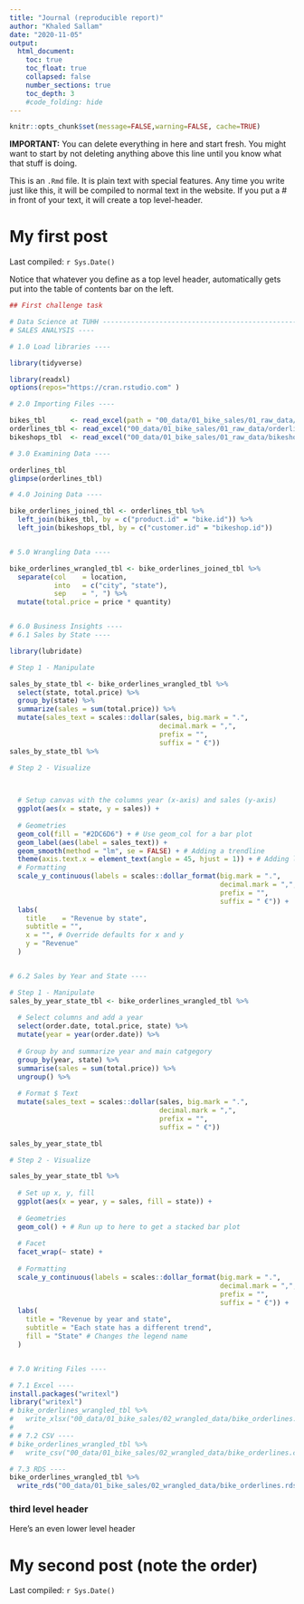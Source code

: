```yaml
---
title: "Journal (reproducible report)"
author: "Khaled Sallam"
date: "2020-11-05"
output:
  html_document:
    toc: true
    toc_float: true
    collapsed: false
    number_sections: true
    toc_depth: 3
    #code_folding: hide
---
```


```r
knitr::opts_chunk$set(message=FALSE,warning=FALSE, cache=TRUE)
```

**IMPORTANT:** You can delete everything in here and start fresh. You might want to start by not deleting anything above this line until you know what that stuff is doing.

This is an `.Rmd` file. It is plain text with special features. Any time you write just like this, it will be compiled to normal text in the website. If you put a \# in front of your text, it will create a top level-header.

# My first post

Last compiled: `r Sys.Date()`

Notice that whatever you define as a top level header, automatically gets put into the table of contents bar on the left. 

```r
## First challenge task

# Data Science at TUHH ------------------------------------------------------
# SALES ANALYSIS ----

# 1.0 Load libraries ----

library(tidyverse)

library(readxl)
options(repos="https://cran.rstudio.com" )

# 2.0 Importing Files ----

bikes_tbl      <- read_excel(path = "00_data/01_bike_sales/01_raw_data/bikes.xlsx")
orderlines_tbl <- read_excel("00_data/01_bike_sales/01_raw_data/orderlines.xlsx")
bikeshops_tbl  <- read_excel("00_data/01_bike_sales/01_raw_data/bikeshops.xlsx")

# 3.0 Examining Data ----

orderlines_tbl
glimpse(orderlines_tbl)

# 4.0 Joining Data ----

bike_orderlines_joined_tbl <- orderlines_tbl %>%
  left_join(bikes_tbl, by = c("product.id" = "bike.id")) %>%
  left_join(bikeshops_tbl, by = c("customer.id" = "bikeshop.id"))


# 5.0 Wrangling Data ----

bike_orderlines_wrangled_tbl <- bike_orderlines_joined_tbl %>%
  separate(col    = location,
           into   = c("city", "state"),
           sep    = ", ") %>%
  mutate(total.price = price * quantity)


# 6.0 Business Insights ----
# 6.1 Sales by State ----

library(lubridate)

# Step 1 - Manipulate

sales_by_state_tbl <- bike_orderlines_wrangled_tbl %>%
  select(state, total.price) %>%
  group_by(state) %>%
  summarize(sales = sum(total.price)) %>%
  mutate(sales_text = scales::dollar(sales, big.mark = ".", 
                                     decimal.mark = ",", 
                                     prefix = "", 
                                     suffix = " €"))
sales_by_state_tbl %>%

# Step 2 - Visualize


  
  # Setup canvas with the columns year (x-axis) and sales (y-axis)
  ggplot(aes(x = state, y = sales)) + 
  
  # Geometries
  geom_col(fill = "#2DC6D6") + # Use geom_col for a bar plot
  geom_label(aes(label = sales_text)) + 
  geom_smooth(method = "lm", se = FALSE) + # Adding a trendline
  theme(axis.text.x = element_text(angle = 45, hjust = 1)) + # Adding labels to the bars
  # Formatting
  scale_y_continuous(labels = scales::dollar_format(big.mark = ".", 
                                                    decimal.mark = ",", 
                                                    prefix = "", 
                                                    suffix = " €")) +
  labs(
    title    = "Revenue by state",
    subtitle = "",
    x = "", # Override defaults for x and y
    y = "Revenue"
  )


# 6.2 Sales by Year and State ----

# Step 1 - Manipulate
sales_by_year_state_tbl <- bike_orderlines_wrangled_tbl %>%
  
  # Select columns and add a year
  select(order.date, total.price, state) %>%
  mutate(year = year(order.date)) %>%
  
  # Group by and summarize year and main catgegory
  group_by(year, state) %>%
  summarise(sales = sum(total.price)) %>%
  ungroup() %>%
  
  # Format $ Text
  mutate(sales_text = scales::dollar(sales, big.mark = ".", 
                                     decimal.mark = ",", 
                                     prefix = "", 
                                     suffix = " €"))

sales_by_year_state_tbl  

# Step 2 - Visualize

sales_by_year_state_tbl %>%
  
  # Set up x, y, fill
  ggplot(aes(x = year, y = sales, fill = state)) +
  
  # Geometries
  geom_col() + # Run up to here to get a stacked bar plot
  
  # Facet
  facet_wrap(~ state) +
  
  # Formatting
  scale_y_continuous(labels = scales::dollar_format(big.mark = ".", 
                                                    decimal.mark = ",", 
                                                    prefix = "", 
                                                    suffix = " €")) +
  labs(
    title = "Revenue by year and state",
    subtitle = "Each state has a different trend",
    fill = "State" # Changes the legend name
  )


# 7.0 Writing Files ----

# 7.1 Excel ----
install.packages("writexl")
library("writexl")
# bike_orderlines_wrangled_tbl %>%
#   write_xlsx("00_data/01_bike_sales/02_wrangled_data/bike_orderlines.xlsx")
# 
# # 7.2 CSV ----
# bike_orderlines_wrangled_tbl %>%
#   write_csv("00_data/01_bike_sales/02_wrangled_data/bike_orderlines.csv")

# 7.3 RDS ----
bike_orderlines_wrangled_tbl %>% 
  write_rds("00_data/01_bike_sales/02_wrangled_data/bike_orderlines.rds")

```

### third level header

Here's an even lower level header

# My second post (note the order)

Last compiled: `r Sys.Date()`
